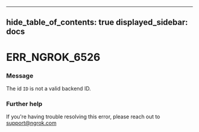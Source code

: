 

---
hide_table_of_contents: true
displayed_sidebar: docs
---


# ERR_NGROK_6526

### Message
The id `ID` is not a valid backend ID.

<ErrorDetails />



### Further help
If you're having trouble resolving this error, please reach out to [support@ngrok.com](mailto:support@ngrok.com?subject=Help%20with%20ERR_NGROK_6526)


